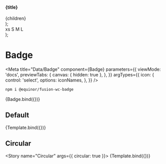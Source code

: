


  <section>
    <h4>{title}</h4>
    <div style={{ display: 'flex', gap: '10px' }}>{children}</div>
  </section>
);

  <div>
    <Container title="Positions">
      <BadgeWrapper circular={props.circular}>
        <fwc-badge position="top-left" {...props} />
      </BadgeWrapper>
      <BadgeWrapper circular={props.circular}>
        <fwc-badge position="top-right" {...props} />
      </BadgeWrapper>
      <BadgeWrapper circular={props.circular}>
        <fwc-badge position="bottom-left" {...props} />
      </BadgeWrapper>
      <BadgeWrapper circular={props.circular}>
        <fwc-badge position="bottom-right" {...props} />
      </BadgeWrapper>
    </Container>
    <Container title="Sizes">
      <BadgeWrapper circular={props.circular}>
        <fwc-badge size="x-small" {...props}>
          xs
        </fwc-badge>
      </BadgeWrapper>
      <BadgeWrapper circular={props.circular}>
        <fwc-badge size="small" {...props}>
          S
        </fwc-badge>
      </BadgeWrapper>
      <BadgeWrapper circular={props.circular}>
        <fwc-badge size="medium" {...props}>
          M
        </fwc-badge>
      </BadgeWrapper>
      <BadgeWrapper circular={props.circular}>
        <fwc-badge size="large" {...props}>
          L
        </fwc-badge>
      </BadgeWrapper>
    </Container>
    <Container title="Colors">
      <BadgeWrapper circular={props.circular}>
        <fwc-badge size="medium" color="primary" {...props} />
      </BadgeWrapper>
      <BadgeWrapper circular={props.circular}>
        <fwc-badge size="medium" color="secondary" {...props} />
      </BadgeWrapper>
      <BadgeWrapper circular={props.circular}>
        <fwc-badge size="medium" color="success" {...props} />
      </BadgeWrapper>
      <BadgeWrapper circular={props.circular}>
        <fwc-badge size="medium" color="danger" {...props} />
      </BadgeWrapper>
      <BadgeWrapper circular={props.circular}>
        <fwc-badge size="medium" color="warning" {...props} />
      </BadgeWrapper>
      <BadgeWrapper circular={props.circular}>
        <fwc-badge size="medium" color="disabled" {...props} />
      </BadgeWrapper>
    </Container>
    <Container title="Content">
      <BadgeWrapper circular={props.circular}>
        <fwc-badge {...props} />
      </BadgeWrapper>
      <BadgeWrapper circular={props.circular}>
        <fwc-badge value="10" {...props} />
      </BadgeWrapper>
      <BadgeWrapper circular={props.circular}>
        <fwc-badge icon="settings" {...props} />
      </BadgeWrapper>
    </Container>
  </div>
);

# Badge

<Meta
  title="Data/Badge"
  component={Badge}
  parameters={{
    viewMode: 'docs',
    previewTabs: {
      canvas: { hidden: true },
    },
  }}
  argTypes={{
    icon: {
      control: 'select',
      options: iconNames,
    },
  }}
/>

```sh
npm i @equinor/fusion-wc-badge
```

<Canvas>
  <Story name="Default" args={{ label: 'badge' }} parameters={{ chromatic: { disableSnapshot: true } }}>
    {Badge.bind({})}
  </Story>
</Canvas>

<ArgsTable story="Default" />

## Default

<Story name="Rectangular" args={{}}>
  {Template.bind({})}
</Story>

## Circular

<Story name="Circular" args={{ circular: true }}>
  {Template.bind({})}
</Story>

